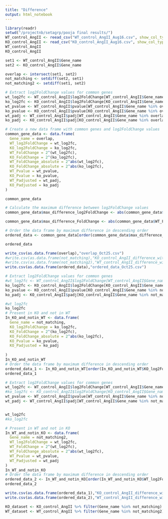 ```yaml
---
title: "Difference"
output: html_notebook
---
```



```r
library(readr)
setwd("/projectnb/setagrp/pooja final results/")
WT_control_AngII <- reead_csv("WT_control_AngII_Aug16.csv", show_col_types = FALSE) #p-value <0.05
KO_control_AngII <- read_csv("KO_control_AngII_Aug16.csv", show_col_types = FALSE)  #p-value <0.05
WT_control_AngII
KO_control_AngII
```

```r

set1 <- WT_control_AngII$Gene_name
set2 <- KO_control_AngII$Gene_name

overlap <- intersect(set1, set2)
not_matching <- setdiff(set2, set1)
not_matching2 <- setdiff(set1, set2)

# Extract log2FoldChange values for common genes
wt_log2fc <- WT_control_AngII$log2FoldChange[WT_control_AngII$Gene_name %in% overlap]
ko_log2fc <- KO_control_AngII$log2FoldChange[KO_control_AngII$Gene_name %in% overlap]
wt_pvalue <- WT_control_AngII$pvalue[WT_control_AngII$Gene_name %in% overlap]
ko_pvalue <- KO_control_AngII$pvalue[KO_control_AngII$Gene_name %in% overlap]
wt_padj <- WT_control_AngII$padj[WT_control_AngII$Gene_name %in% overlap]
ko_padj <- KO_control_AngII$padj[KO_control_AngII$Gene_name %in% overlap]

# Create a new data frame with common genes and log2FoldChange values
common_gene_data <- data.frame(
  Gene_name = overlap,
  WT_log2FoldChange = wt_log2fc,
  KO_log2FoldChange = ko_log2fc,
  WT_FoldChange = 2^(wt_log2fc),
  KO_FoldChange = 2^(ko_log2fc),
  WT_FoldChange_absolute = 2^abs(wt_log2fc),
  KO_FoldChange_absolute = 2^abs(ko_log2fc),
  WT_Pvalue = wt_pvalue,
  KO_Pvalue = ko_pvalue,
  WT_Padjusted = wt_padj,
  KO_Padjusted = ko_padj
)

common_gene_data

# Calculate the maximum difference between log2FoldChange values
common_gene_data$max_difference_log2FoldChange <- abs(common_gene_data$WT_log2FoldChange - common_gene_data$KO_log2FoldChange)

common_gene_data$max_difference_FoldChange <- abs(common_gene_data$WT_FoldChange - common_gene_data$KO_FoldChange)

# Order the data frame by maximum difference in descending order
ordered_data <- common_gene_data[order(common_gene_data$max_difference_log2FoldChange, decreasing = TRUE), ]

ordered_data

write_csv(as.data.frame(overlap),"overlap_Oct25.csv")
#write.csv(as.data.frame(not_matching),"KO_control_AngII_difference_with_WT_control_AngII_Oct25.csv")
#write.csv(as.data.frame(not_matching2),"WT_control_AngII_difference_with_KO_control_AngII_Oct25.csv")
write.csv(as.data.frame(ordered_data),"ordered_data_Oct25.csv")
```

```r
# Extract log2FoldChange values for common genes
#wt_log2fc <- WT_control_AngII$log2FoldChange[WT_control_AngII$Gene_name %in% not_matching]
ko_log2fc <- KO_control_AngII$log2FoldChange[KO_control_AngII$Gene_name %in% not_matching]
ko_pvalue <- KO_control_AngII$pvalue[KO_control_AngII$Gene_name %in% not_matching]
ko_padj <- KO_control_AngII$padj[KO_control_AngII$Gene_name %in% not_matching]

#wt_log2fc
ko_log2fc
# Present in KO and not in WT
In_KO_and_notin_WT <- data.frame(
  Gene_name = not_matching,
  KO_log2FoldChange = ko_log2fc,
  KO_FoldChange = 2^(ko_log2fc),
  KO_FoldChange_absolute = 2^abs(ko_log2fc),
  KO_Pvalue = ko_pvalue,
  KO_Padjusted = ko_padj
  
)
In_KO_and_notin_WT
# Order the data frame by maximum difference in descending order
ordered_data_1 <- In_KO_and_notin_WT[order(In_KO_and_notin_WT$KO_log2FoldChange, decreasing = TRUE), ]
ordered_data_1

```


```r
# Extract log2FoldChange values for common genes
wt_log2fc <- WT_control_AngII$log2FoldChange[WT_control_AngII$Gene_name %in% not_matching2]
#ko_log2fc <- KO_control_AngII$log2FoldChange[KO_control_AngII$Gene_name %in% not_matching]
wt_pvalue <- WT_control_AngII$pvalue[WT_control_AngII$Gene_name %in% not_matching2]
wt_padj <- WT_control_AngII$padj[WT_control_AngII$Gene_name %in% not_matching2]


wt_log2fc
#ko_log2fc

# Present in WT and not in KO
In_WT_and_notin_KO <- data.frame(
  Gene_name = not_matching2,
  WT_log2FoldChange = wt_log2fc,
  WT_FoldChange = 2^(wt_log2fc),
  WT_FoldChange_absolute = 2^abs(wt_log2fc),
  WT_Pvalue = wt_pvalue,
  WT_Padjusted = wt_padj
)
In_WT_and_notin_KO
# Order the data frame by maximum difference in descending order
ordered_data_2 <- In_WT_and_notin_KO[order(In_WT_and_notin_KO$WT_log2FoldChange, decreasing = TRUE), ]
ordered_data_2

write.csv(as.data.frame(ordered_data_1),"KO_control_AngII_difference_with_WT_control_AngII_Oct25.csv")
write.csv(as.data.frame(ordered_data_2),"WT_control_AngII_difference_with_KO_control_AngII_Oct25.csv")
```
```r
KO_dataset <- KO_control_AngII %>% filter(Gene_name %in% not_matching)
WT_dataset <- WT_control_AngII %>% filter(Gene_name %in% not_matching2)
```